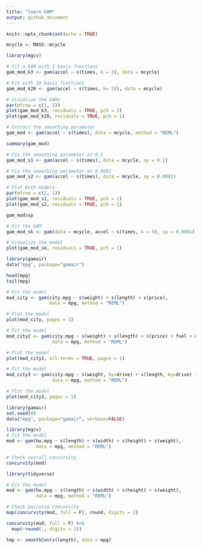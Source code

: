 ```yaml
---
title: "learn GAM"
output: github_document
---
```


```r
knitr::opts_chunk$set(echo = TRUE)
```

```r
mcycle <- MASS::mcycle

library(mgcv)

# Fit a GAM with 3 basis functions
gam_mod_k3 <- gam(accel ~ s(times, k = 3), data = mcycle)

# Fit with 20 basis functions
gam_mod_k20 <- gam(accel ~ s(times, k= 20), data = mcycle)

# Visualize the GAMs
par(mfrow = c(1, 2))
plot(gam_mod_k3, residuals = TRUE, pch = 1)
plot(gam_mod_k20, residuals = TRUE, pch = 1)
```
```r
# Extract the smoothing parameter
gam_mod <- gam(accel ~ s(times), data = mcycle, method = "REML")

summary(gam_mod)

# Fix the smoothing parameter at 0.1
gam_mod_s1 <- gam(accel ~ s(times), data = mcycle, sp = 0.1)

# Fix the smoothing parameter at 0.0001
gam_mod_s2 <- gam(accel ~ s(times), data = mcycle, sp = 0.0001)

# Plot both models
par(mfrow = c(2, 1))
plot(gam_mod_s1, residuals = TRUE, pch = 1)
plot(gam_mod_s2, residuals = TRUE, pch = 1)
```
```r
gam_mod$sp
```
```r
# Fit the GAM
gam_mod_sk <- gam(data = mcycle, accel ~ s(times, k = 50, sp = 0.0001)) 

# Visualize the model
plot(gam_mod_sk, residuals = TRUE, pch = 1)
```
```r
library(gamair)
data("mpg", package="gamair")
```
```r
head(mpg)
tail(mpg)
```
```r
# Fit the model
mod_city <- gam(city.mpg ~ s(weight) + s(length) + s(price), 
                data = mpg, method = "REML")
```
```r
# Plot the model
plot(mod_city, pages = 1)
```
```r
# Fit the model
mod_city2 <- gam(city.mpg ~ s(weight) + s(length) + s(price) + fuel + drive + style, 
                 data = mpg, method = "REML")

# Plot the model
plot(mod_city2, all.terms = TRUE, pages = 1)
```
```r
# Fit the model
mod_city3 <- gam(city.mpg ~ s(weight, by=drive) + s(length, by=drive) + s(price, by=drive), 
                 data = mpg, method = "REML")

# Plot the model
plot(mod_city3, pages = 1)
```

```r
library(gamair)
set.seed(0)
data("mpg", package="gamair", verbose=FALSE)

library(mgcv)
# Fit the model
mod <- gam(hw.mpg ~ s(length) + s(width) + s(height) + s(weight),
           data = mpg, method = "REML")


 ```

```r
# Check overall concurvity
concurvity(mod)
```
```r
library(tidyverse)
```

```r
# Fit the model
mod <- gam(hw.mpg ~ s(length) + s(width) + s(height) + s(weight),
           data = mpg, method = "REML")

# Check pairwise concurvity
map(concurvity(mod, full = F), round, digits = 2)
```
```r
concurvity(mod, full = F) %>% 
  map(~round(., digits = 2))
```

```r
tmp <- smoothCon(s(length), data = mpg)
```

